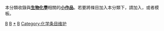 {{Catnav|頁面分類|人类社会|知識|科学|自然科学|生物学|生物化学}}
{{hiddencat}}
本分類收錄與'''[[生物化學|生物化學]]'''相關的'''[[Wikipedia:小作品|小作品]]'''。若要將條目加入本分類下，請加入'''{{tl|Biochem-stub}}'''，或者'''{{tl|生物化學小作品}}'''模板。
[[Category:生物學小作品|B]]
[[Category:化学小作品|B]]
[[Category:生物化学|*]]
[[Category:小作品类别|B]]
[[Category:化学条目维护|Category:化学条目维护]]